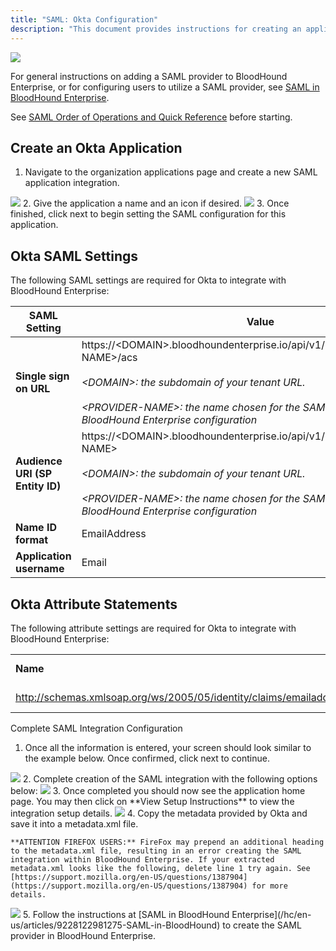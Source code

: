---
title: "SAML: Okta Configuration"
description: "This document provides instructions for creating an application within Okta for compatibility with BloodHound Enterprise."
---

<Frame>
  <img src="/hc/images/image-2-1.png"/>
</Frame>

 For general instructions on adding a SAML provider to BloodHound Enterprise, or for configuring users to utilize a SAML provider, see [SAML in BloodHound Enterprise](/hc/en-us/articles/9228122981275-SAML-in-BloodHound).

See [SAML Order of Operations and Quick Reference](/hc/en-us/articles/9228122981275-SAML-in-BloodHound) before starting.

## Create an Okta Application

1.  Navigate to the organization applications page and create a new SAML application integration.
<Frame>
  <img src="/hc/images/image-2-63.png"/>
</Frame>
2.  Give the application a name and an icon if desired.
<Frame>
  <img src="/hc/images/image-2-64.png"/>
</Frame>
3.  Once finished, click next to begin setting the SAML configuration for this application.

## Okta SAML Settings

The following SAML settings are required for Okta to integrate with BloodHound Enterprise:

| **SAML Setting** | **Value** |
| --- | --- |
| **Single sign on URL** | https://&lt;DOMAIN&gt;.bloodhoundenterprise.io/api/v1/login/saml/&lt;PROVIDER-NAME&gt;/acs<br/><br/>_&lt;DOMAIN&gt;: the subdomain of your tenant URL._<br/><br/>_&lt;PROVIDER-NAME&gt;: the name chosen for the SAML provider within the BloodHound Enterprise configuration_ |
| **Audience URI (SP Entity ID)** | https://&lt;DOMAIN&gt;.bloodhoundenterprise.io/api/v1/login/saml/&lt;PROVIDER-NAME&gt;<br/><br/>_&lt;DOMAIN&gt;: the subdomain of your tenant URL._<br/><br/>_&lt;PROVIDER-NAME&gt;: the name chosen for the SAML provider within the BloodHound Enterprise configuration_ |
| **Name ID format** | EmailAddress |
| **Application username** | Email |

## Okta Attribute Statements

The following attribute settings are required for Okta to integrate with BloodHound Enterprise:

|     |     |     |
| --- | --- | --- |
| **Name** | **Name Format** | **Value** |
| http://schemas.xmlsoap.org/ws/2005/05/identity/claims/emailaddress | URI Reference | user.email |

Complete SAML Integration Configuration

1.  Once all the information is entered, your screen should look similar to the example below. Once confirmed, click next to continue.
<Frame>
  <img src="/hc/images/image-2-65.png"/>
</Frame>
2.  Complete creation of the SAML integration with the following options below:
<Frame>
  <img src="/hc/images/image-2-66.png"/>
</Frame>
3.  Once completed you should now see the application home page. You may then click on **View Setup Instructions** to view the integration setup details.
<Frame>
  <img src="/hc/images/image-2-67.png"/>
</Frame>
4.  Copy the metadata provided by Okta and save it into a metadata.xml file.

    **ATTENTION FIREFOX USERS:** FireFox may prepend an additional heading to the metadata.xml file, resulting in an error creating the SAML integration within BloodHound Enterprise. If your extracted metadata.xml looks like the following, delete line 1 try again. See [https://support.mozilla.org/en-US/questions/1387904](https://support.mozilla.org/en-US/questions/1387904) for more details.
<Frame>
  <img src="/hc/images/image-2-68.png"/>
</Frame>
5.  Follow the instructions at [SAML in BloodHound Enterprise](/hc/en-us/articles/9228122981275-SAML-in-BloodHound) to create the SAML provider in BloodHound Enterprise.
